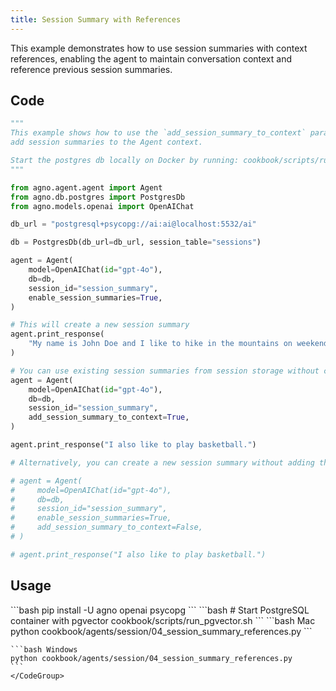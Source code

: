 ```yaml
---
title: Session Summary with References
---
```


This example demonstrates how to use session summaries with context references, enabling the agent to maintain conversation context and reference previous session summaries.

## Code

```python cookbook/agents/session/04_session_summary_references.py
"""
This example shows how to use the `add_session_summary_to_context` parameter in the Agent config to
add session summaries to the Agent context.

Start the postgres db locally on Docker by running: cookbook/scripts/run_pgvector.sh
"""

from agno.agent.agent import Agent
from agno.db.postgres import PostgresDb
from agno.models.openai import OpenAIChat

db_url = "postgresql+psycopg://ai:ai@localhost:5532/ai"

db = PostgresDb(db_url=db_url, session_table="sessions")

agent = Agent(
    model=OpenAIChat(id="gpt-4o"),
    db=db,
    session_id="session_summary",
    enable_session_summaries=True,
)

# This will create a new session summary
agent.print_response(
    "My name is John Doe and I like to hike in the mountains on weekends.",
)

# You can use existing session summaries from session storage without creating or updating any new ones.
agent = Agent(
    model=OpenAIChat(id="gpt-4o"),
    db=db,
    session_id="session_summary",
    add_session_summary_to_context=True,
)

agent.print_response("I also like to play basketball.")

# Alternatively, you can create a new session summary without adding the session summary to context.

# agent = Agent(
#     model=OpenAIChat(id="gpt-4o"),
#     db=db,
#     session_id="session_summary",
#     enable_session_summaries=True,
#     add_session_summary_to_context=False,
# )

# agent.print_response("I also like to play basketball.")
```

## Usage

<Steps>
  <Snippet file="create-venv-step.mdx" />

  <Step title="Install libraries">
    ```bash
    pip install -U agno openai psycopg
    ```
  </Step>

  <Step title="Setup PostgreSQL">
    ```bash
    # Start PostgreSQL container with pgvector
    cookbook/scripts/run_pgvector.sh
    ```
  </Step>

  <Step title="Run Agent">
    <CodeGroup>
    ```bash Mac
    python cookbook/agents/session/04_session_summary_references.py
    ```
    
    ```bash Windows
    python cookbook/agents/session/04_session_summary_references.py
    ```
    </CodeGroup>
  </Step>
</Steps>